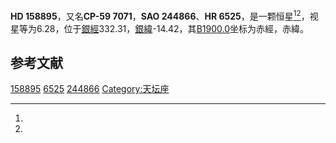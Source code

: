 {{Starbox begin
| name = HD 158895
}}
{{Starbox observe
| epoch = [[J2000.0|J2000.0]]
| constell = {{星座名待查}}<ref name=SIMBAD>{{cite web
 | url=http://simbad.u-strasbg.fr/simbad/sim-id?Ident=HR+6525
 | title =Pulsating variable Star
 | publisher=Centre de Données astronomiques de Strasbourg
 | work=SIMBAD
 | accessdate=2012-07-13}}</ref><ref name=DATA>{{cite web
 | url=http://vizier.u-strasbg.fr/viz-bin/VizieR-5?-out.add=.&-source=5050&-corr=PK=HR&-out.max=9999&HR=6525
 | title=VizieR Detailed Page
 | accessdate=2012-07-13
 | archive-date=2016-03-05
 | archive-url=https://web.archive.org/web/20160305054903/http://vizier.u-strasbg.fr/viz-bin/VizieR-5?-out.add=.&-source=5050&-corr=PK=HR&-out.max=9999&HR=6525
 | dead-url=no
 }}</ref>
| 星官 = 
| ra = {{RA|17|35|34.9}}<ref name=SIMBAD /><ref name=DATA />
| dec = {{DEC|-59|50|46}}<ref name=SIMBAD /><ref name=DATA />
| appmag_v = 6.28<ref name=SIMBAD /><ref name=DATA />
}}
{{Starbox character
| class = B5II-III<ref name=SIMBAD /><ref name=DATA />
| b-v = -0.08<ref name=SIMBAD /><ref name=DATA />
| u-b = -0.46<ref name=SIMBAD /><ref name=DATA />
| r-i = <ref name=SIMBAD /><ref name=DATA />
| variable = 
}}
{{Starbox astrometry
| radial_v = -0.46
| prop_mo_ra = -9
| parallax = 
| p_error = 
}}
{{Starbox catalog
| names =CP-59 7071，[[SAO星表|SAO]] 244866，[[HD星表|HD]] 158895，[[HR星表|HR]] 6525}}
{{Starbox reference |Simbad=HR+6525}}
{{Starbox end}}

'''HD 158895'''，又名'''CP-59 7071'''，'''SAO 244866'''、'''HR 6525'''，是一颗恒星<ref name=SIMBAD /><ref name=DATA />，视星等为6.28，位于[[銀道座標系|銀經]]332.31，[[銀道座標系|銀緯]]-14.42，其[[B1900.0|B1900.0]]坐标为赤經{{RA|17|26|39.7}}，赤緯{{DEC|-59|-14.42|33}}。

== 参考文献 ==
{{reflist}}

{{star-stub}}

[[Category:HD和HDE天體|158895]]
[[Category:HR天體|6525]]
[[Category:SAO天體|244866]]
[[Category:天坛座|Category:天坛座]]